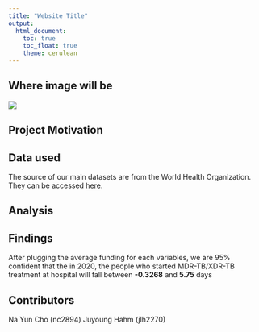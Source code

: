 ```yaml
---
title: "Website Title"
output: 
  html_document:
    toc: true
    toc_float: true
    theme: cerulean
---
```


## Where image will be
<img src = "images/TB.jpg" style = "width 75%">

## Project Motivation


## Data used
The source of our main datasets are from the World Health Organization. 
They can be accessed [here](https://www.who.int/teams/global-tuberculosis-programme/data).

## Analysis


## Findings
After plugging the average funding for each variables, we are  95% confident that the in 2020, the people who started MDR-TB/XDR-TB treatment at hospital will fall between **-0.3268** and **5.75** days

## Contributors 
Na Yun Cho (nc2894)
Juyoung Hahm (jlh2270)
